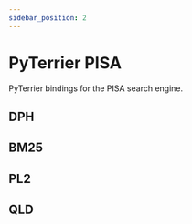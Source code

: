 ```yaml
---
sidebar_position: 2
---
```



# PyTerrier PISA

PyTerrier bindings for the PISA search engine.

## DPH

<InteractiveFeature 
    apiUrl="http://pyterrierapi-l423raviphasproject.ida.dcs.gla.ac.uk/plugins/pisa/dph"
     />

## BM25

<InteractiveFeature 
    apiUrl="http://pyterrierapi-l423raviphasproject.ida.dcs.gla.ac.uk/plugins/pisa/bm25"
     />

## PL2

<InteractiveFeature 
    apiUrl="http://pyterrierapi-l423raviphasproject.ida.dcs.gla.ac.uk/plugins/pisa/pl2"
     />

## QLD

<InteractiveFeature 
    apiUrl="http://pyterrierapi-l423raviphasproject.ida.dcs.gla.ac.uk/plugins/pisa/qld"
     />